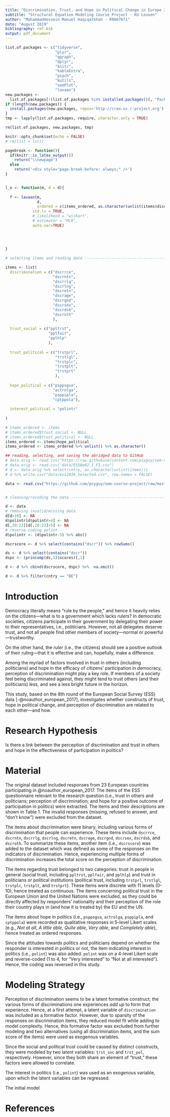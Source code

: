 ```yaml
---
title: "Discrimination, Trust, and Hope in Political Change in Europe 2016"
subtitle: "Structural Equation Modeling Course Project - KU Leuven"
author: "MohammadHossein Manuel Haqiqatkhah - R0607671"
date: "August 2019"
bibliography: ref.bib
output: pdf_document
---
```



```r
list.of.packages <- c("tidyverse",
                      "plyr",
                      "qgraph",
                      "dplyr",
                      "knitr",
                      "kableExtra",
                      "psych",
                      "kutils",
                      "semPlot",
                      "lavaan")
new.packages <-
  list.of.packages[!(list.of.packages %in% installed.packages()[, "Package"])]
if (length(new.packages)) {
  install.packages(new.packages, repos='http://cran.us.r-project.org')
}
tmp <- lapply(list.of.packages, require, character.only = TRUE)

rm(list.of.packages, new.packages, tmp)

knitr::opts_chunk$set(echo = FALSE)
# rm(list = ls())

```


```r

pagebreak <- function(){
  if(knitr::is_latex_output())
    return("\\newpage")
  else
    return('<div style="page-break-before: always;" />')
}


l_o <- function(m, d = d){
  
  f <- lavaan(m,
              d,
              ordered = c(items_ordered, as.character(unlist(items$discrimination))),
            std.lv = TRUE,
            # likelihood = "wishart",
            # estimator = "MLR",
            auto.var=TRUE)
  
  
  
  
}


```


```r

# selecting items and reading data ----------------------------------------------

items <- list(
  discrimination = c("dscrrce",
                     "dscrntn",
                     "dscrrlg",
                     "dscrlng",
                     "dscretn",
                     "dscrage",
                     "dscrgnd",
                     "dscrsex",
                     "dscrdsb",
                     "dscroth"
                     ),
  
  trust_social = c("ppltrst",
                   "pplfair",
                   "pplhlp"
                   ),
  
  trust_political = c("trstprl",
                      "trstlgl",
                      "trstplc",
                      "trstplt",
                      "trstprt"
                      ),
  
  hope_political = c("psppsgva",
                     "actrolga",
                     "psppipla",
                     "cptppola"),
  
  interest_political = "polintr"
  
)

# items_ordered <- items
# items_ordered$trust_social <- NULL
# items_ordered$trust_political <- NULL
items_ordered <- items$hope_political
items_ordered <- items_ordered %>% unlist() %>% as.character()

## reading, selecting, and saving the abridged data to GitHub
# data.orig <- read.csv("https://raw.githubusercontent.com/psyguy/sem-course-project/master/data/ESS8e02.1_F1.csv")
# data.orig <- read.csv("data/ESS8e02.1_F1.csv")
# d <- data.orig %>% select(cntry, as.character(unlist(items)))
# d %>% write.csv("data/ess2016_selected.csv", row.names = FALSE)

data <- read.csv("https://github.com/psyguy/sem-course-project/raw/master/data/ess2016_selected.csv")


# cleaning/recoding the data ----------------------------------------------

d <- data
# removing invalid/missing data
d[d>10] <- NA
d$polintr[d$polintr>4] <- NA
d[,20:23][d[,20:23]>5] <- NA
# reverse-coding polint
d$polintr <- (d$polintr-5) %>% abs()

dscrscore <- d %>% select(contains("dscr")) %>% rowSums()

ds <- d %>% select(contains("dscr"))
dspc <- (princomp(ds,1)$scores)[,1]

d <- d %>% cbind(dscrscore, dspc) %>%  na.omit()

d <- d %>% filter(cntry == "BE")

```


# Introduction

Democracy literally means "rule by the people," and hence it heavily relies on the citizens---what is to a government which lacks *rulers*?
In democratic societies, citizens participate in their government by delegating their power to their representatives, i.e., politicians. However, not all delegates deserve trust, and not all people find other members of society---normal or powerful---trustworthy.

On the other hand, the *ruler* (i.e., the citizens) should see a positive outlook of their ruling---that it is effective and can, hopefully, make a difference.

Among the myriad of factors involved in trust in others (including politicians) and hope in the efficacy of citizens' participation in democracy, perception of discrimination might play a key role. If members of a society feel being discriminated against, they might tend to trust others (and their politicians) less, and see a less bright future in the horizon.

This study, based on the 8th round of the European Social Survey (ESS) data [-@noauthor_european_2017], investigates whether constructs of trust, hope in political change, and perception of discrimination are related to each other---and how.

# Research Hypothesis

Is there a link between the perception of discrimination and trust in others and hope in the effectiveness of participation in politics?


# Material

The original dataset included responses from 23 European countries participating in @noauthor_european_2017. The items of the ESS questionnaire relevant to the research question (i.e., trust in others and politicians; perception of discrimination; and hope for a positive outcome of participation in politics) were extracted. The items and their descriptions are shown in Table 1. The invalid responses (missing, refused to answer, and "don't know") were excluded from the dataset.

The items about discrimination were binary, including various forms of discrimination that people can experience. These items include `dscrrce`, `dscrntn`, `dscrrlg`, `dscrlng`, `dscretn`, `dscrage`, `dscrgnd`, `dscrsex`, `dscrdsb`, and `dscroth`. To summarize these items, another item (i.e., `dscrscore`) was added to the dataset which was defined as some of the responses on the indicators of discrimination. Hence, experiencing multiple forms of discrimination increases the total score on the perception of discrimination.

The items regarding trust belonged to two categories: trust in people in general (social trust, including ` ppltrst`, `pplfair`, and `pplhlp`) and trust in politicians or political institutions (political trust, including ` trstprl`, `trstlgl`, `trstplc`, `trstplt`, and `trstprt`). These items were discrete with 11 levels (0-10), hence treated as continuous. The items concerning political trust in the European Union and the United Nations were excluded, as they could be directly affected by responders' nationality and their perception of the role their country plays in (and how it is treated by) the EU and the UN.

The items about hope in politics (i.e., ` psppsgva`, `actrolga`, `psppipla`, and `cptppola`) were recorded as qualitative responses in 5-level Likert scales (e.g., *Not at all*, *A little able*, *Quite able*, *Very able*, and *Completely able*), hence treated as ordered responses. 

Since the attitudes towards politics and politicians depend on whether the responder is interested in politics or not, the item indicating interest in politics (i.e., `polint`) was also added. `polint` was on a 4-level Likert scale and reverse-coded (1 to 4, for "Very interested" to "Not at all interested"). Hence, the coding was reversed in this study.

# Modeling Strategy

Perception of discrimination seems to be a latent formative construct; the various forms of discriminations one experiences *add up* to form that experience. Hence, at a first attempt, a latent variable of `discrimination` was included as a formative factor. However, due to sparsity of the responses on discrimination items, they reduced model fit while adding to model complexity. Hence, this formative factor was excluded from further modeling and two alternatives (using all discrimination items, and the sum score of the items) were used as exogenous variables.

Since the social and political trust could be caused by distinct constructs, they were modeled by two latent variables: `trst_soc` and `trst_pol`, respectively. However, since they both share an element of "trust," these factors were allowed to correlate.

The interest in politics (i.e., `polint`) was used as an exogenous variable, upon which the latent variables can be regressed.

The initial model 


# References

